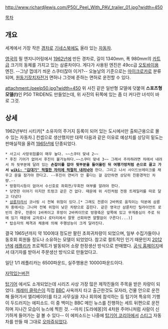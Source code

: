 http://www.richardjlewis.com/P50/_Peel_With_PAV_trailer_01.jpg?width=450

[[목차]]

== 개요 ==
세계에서 가장 작은 [[경차]]로 [[기네스북]]에도 올라 있는 [[자동차]].

[[영국]]의 필 엔지니어링에서 [[1962년]]에 만든 경차로, 길이 1340mm, 폭 980mm의 [[카트]]급 크기의 동체를 가지고 있는 삼륜차이다. 게다가 사용된 엔진은 49cc급 [[오토바이]]용 엔진. --그냥 껍데기 씌운 스쿠터잖아 이거?-- 오늘날의 기준으로는 [[마이크로카]]로 분류되며, [[원동기장치자전거]] 면허나 그것에 준하는 면허로 운전할 수 있다.

attachment:/peelp50.jpg?width=450
위 사진 같은 일반형 모델에 덧붙여 '''스포츠형 모델(!)'''인 P50 TRIDEN도 만들었는데, 위 사진의 뒤쪽에 있는 좀 더 커다란 녀석이 바로 그것.


== 상세 ==
1962년부터 시티카[* 소유자의 주거지 등록이 되어 있는 도시에서만 출퇴근용으로 몰 수 있는 자동차.] 컨셉으로 생산했지만 대략 다음과 같은 이유로 예상치를 상당히 밑도는 판매실적을 올려 [[1965년]]에 단종되었다.

 * 사고시 사망위험률이 매우 높다. ~~스쿠터 맞네 2~~
 * 후진 기어가 없어서 후진이 불가능하다.~~스쿠터 맞네 3~~ 그래서 주차하려면 차에서 내려서 차 뒷부분에 달려 있는 '''손잡이를 잡아 뒷부분을 들어올린 뒤 여행가방처럼 손으로 끌고 가서 [[wiki: "김대기" 적절한 자리에 적절히 내려놔야]]''' 한다. 그리고 나서 사이드브레이크를 채우고 문을 잠가야 한다고. --후진이 연비가 안 좋다는 걸 감안하면 상당히 친환경적인 차량.--
 * 방향지시등이 없어서 수신호로 좌회전/우회전 여부를 알려야 한다.
 * 당연한 이야기 이지만 트렁크 같은 건 없다. 때문에 위 사진처럼 전용 트레일러를 따로 달고 다녔다
 * [[삼륜차]]라서 코너링 시 전복 위험이 있다.[* 그래도 전륜이 2바퀴로 움직이는 덕분에 삼륜차 중에서는 그나마 전복 위험이 낮은 차량으로 꼽힌다. 같은 영국산 삼륜차인 릴라이언트 로빈의 경우, 전륜이 1바퀴이고 후방이 2바퀴이므로 방향축은 앞쪽에 있고 무게중심이 주로 뒤에 있기 때문에 교차로나 로터리에서 잘못 선회하면 얄짤없이 구른다(...)] 
 * 탑승자의 체격과 체중에 의해 주행성능이 크게 달라진다.

결국 1965년까지 약 100여대 정도만 팔린 초희귀차량이 되었으며, 일부 수집가들이나 동호회 회원들 정도나 소유하는 모델이 되었었다. 참고로 컬트적인 인기 때문인지 [[2012년]]에 [[레플리카]] 프로젝트가 발동되어 소량 한정생산 방식으로 판매했다. [http://www.peelengineering.co.uk 공식 홈페이지]에서 대기자를 받아서 주문생산 방식으로 만들었다고.

일단 1/1 레플리카는 6500파운드, 실주행용은 10000파운드이다.

{{{#!html
<object width="560" height="315"><param name="movie" value="http://www.youtube.com/v/dJfSS0ZXYdo?version=3&amp;hl=ko_KR&amp;rel=0"></param><param name="allowFullScreen" value="true"></param><param name="allowscriptaccess" value="always"></param><embed src="http://www.youtube.com/v/dJfSS0ZXYdo?version=3&amp;hl=ko_KR&amp;rel=0" type="application/x-shockwave-flash" width="560" height="315" allowscriptaccess="always" allowfullscreen="true"></embed></object>
}}}

[http://www.youtube.com/watch?v=1N8SBvzqWUg#t=242 자막있는버전]

[[탑기어]] 에서도 소개되었는데 시리즈 사상 가장 많은 제작진들의 주목을 받은 차량이 되었다. [[제레미 클락슨]]이 직접 [[BBC]] 사옥까지 타고 출근한것도 모자라, 건물 안으로 운전해 들어가서 엘리베이터를 타고 사무실을 지나 회의에 참석하는 등 탑기어 특유의 기행이 두드러지는 에피소드. 이 중 백미는 BBC 메인 뉴스를 진행하는 세트 뒤편으로 운전하며 지나간 모습이 뉴스에 찍힌 것. --마치 [도라에몽]의 4차원 주머니처럼 사람이 신기하게 들어가는 걸 볼 수 있다-- 이 에피소드는 나중에 [[탑기어 코리아]]에서 [[스티그]] 자동차를 만들 때 그대로 [[오마쥬]]되었다.

